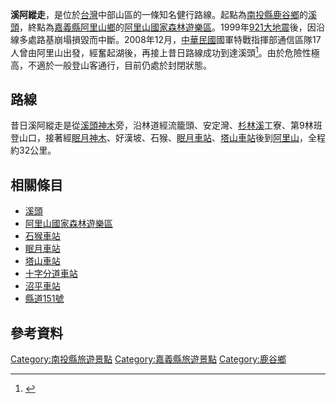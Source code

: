 '''溪阿縱走'''，是位於[[台灣|台灣]]中部山區的一條知名健行路線。起點為[[南投縣|南投縣]][[鹿谷鄉|鹿谷鄉]]的[[溪頭|溪頭]]，終點為[[嘉義縣|嘉義縣]][[阿里山鄉|阿里山鄉]]的[[阿里山國家森林遊樂區|阿里山國家森林遊樂區]]。1999年[[921大地震|921大地震]]後，因沿線多處路基崩塌損毀而中斷。2008年12月，[[中華民國|中華民國]]國軍特戰指揮部通信區隊17人曾由阿里山出發，經奮起湖後，再接上昔日路線成功到達溪頭<ref>{{Cite web |url=http://www.epochtimes.com/b5/8/12/14/n2362519.htm |title=林恆立，《溪阿縱走大會師 重建塵封近10年健行路線》，大紀元，2008年12月14日 |accessdate=2009年3月8日 |archive-date=2016年3月4日 |archive-url=https://web.archive.org/web/20160304123918/http://www.epochtimes.com/b5/8/12/14/n2362519.htm |dead-url=no }}</ref>。由於危險性極高，不適於一般登山客通行，目前仍處於封閉狀態。

==路線==
昔日溪阿縱走是從[[溪頭神木|溪頭神木]]旁，沿林道經流籠頭、安定灣、[[杉林溪|杉林溪]]工寮、第9林班登山口，接著經[[眠月神木|眠月神木]]、好漢坡、石猴、[[眠月車站|眠月車站]]、[[塔山車站|塔山車站]]後到[[阿里山鄉|阿里山]]，全程約32公里。

==相關條目==
*[[溪頭|溪頭]]
*[[阿里山國家森林遊樂區|阿里山國家森林遊樂區]]
*[[石猴車站|石猴車站]]
*[[眠月車站|眠月車站]]
*[[塔山車站|塔山車站]]
*[[十字分道車站|十字分道車站]]
*[[沼平車站|沼平車站]]
*[[縣道151號|縣道151號]]

==參考資料==
<div class="references-small">
<references />
</div>

[[Category:南投縣旅遊景點|Category:南投縣旅遊景點]]
[[Category:嘉義縣旅遊景點|Category:嘉義縣旅遊景點]]
[[Category:鹿谷鄉|Category:鹿谷鄉]]